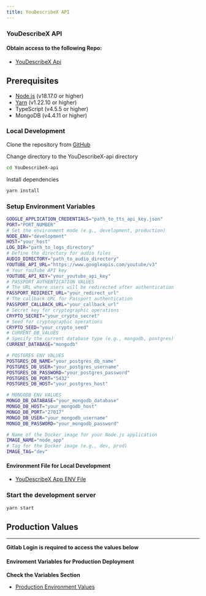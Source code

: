 ```yaml
---
title: YouDescribeX API
---
```

### YouDescribeX API

#### Obtain access to the following Repo:

- <a href="https://github.com/youdescribe-sfsu/YouDescribeX-api" target="_blank">YouDescribeX Api</a>


## Prerequisites 
- [Node.js](https://nodejs.org/en/) (v18.17.0 or higher)
- [Yarn](https://yarnpkg.com/) (v1.22.10 or higher)
- TypeScript (v4.5.5 or higher)
- MongoDB (v4.4.11 or higher)

### Local Development

Clone the repository from [GitHub](https://github.com/youdescribe-sfsu/YouDescribeX-api)

Change directory to the YouDescribeX-api directory

```bash
cd YouDescribeX-api
```

Install dependencies

```bash
yarn install
```

### Setup Environment Variables

```bash
GOOGLE_APPLICATION_CREDENTIALS="path_to_tts_api_key.json"
PORT="PORT_NUMBER"
# Set the environment mode (e.g., development, production)
NODE_ENV="development"
HOST="your_host"
LOG_DIR="path_to_logs_directory"
# Define the directory for audio files
AUDIO_DIRECTORY="path_to_audio_directory"
YOUTUBE_API_URL="https://www.googleapis.com/youtube/v3"
# Your YouTube API key
YOUTUBE_API_KEY="your_youtube_api_key"
# PASSPORT AUTHENTICATION VALUES
# The URL where users will be redirected after authentication
PASSPORT_REDIRECT_URL="your_redirect_url"
# The callback URL for Passport authentication
PASSPORT_CALLBACK_URL="your_callback_url"
# Secret key for cryptographic operations
CRYPTO_SECRET="your_crypto_secret"
# Seed for cryptographic operations
CRYPTO_SEED="your_crypto_seed"
# CURRENT_DB_VALUES
# Specify the current database type (e.g., mongodb, postgres)
CURRENT_DATABASE="mongodb"

# POSTGRES ENV VALUES
POSTGRES_DB_NAME="your_postgres_db_name"
POSTGRES_DB_USER="your_postgres_username"
POSTGRES_DB_PASSWORD="your_postgres_password"
POSTGRES_DB_PORT="5432"
POSTGRES_DB_HOST="your_postgres_host"

# MONGODB ENV VALUES
MONGO_DB_DATABASE="your_mongodb_database"
MONGO_DB_HOST="your_mongodb_host"
MONGO_DB_PORT="27017"
MONGO_DB_USER="your_mongodb_username"
MONGO_DB_PASSWORD="your_mongodb_password"

# Name of the Docker image for your Node.js application
IMAGE_NAME="node_app"
# Tag for the Docker image (e.g., dev, prod)
IMAGE_TAG="dev"
```

#### Environment File for Local Development
- <a href="https://drive.google.com/file/d/1YnUxHtxY3jdrqIBBO6XqdE3EqV0IXGbG/view?usp=share_link" target="_blank">YouDescribeX App ENV File</a>

### Start the development server

```bash
yarn start
```

## Production Values

---

**Gitlab Login is required to access the values below**

#### Enviroment Variables for Production Deployment
**Check the Variables Section**
- <a href="https://gitlab.com/youdescribe/youdescribex-api/-/settings/ci_cd" target="_blank">Production Environment Values</a>